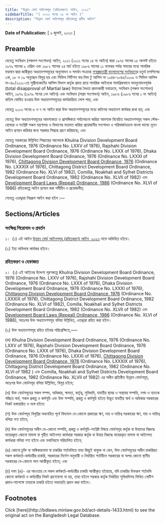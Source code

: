 ```yaml
---
title: "উন্নয়ন বোর্ড আইনসমূহ (রহিতকরণ) আইন, ২০২৩"
sidebarTitle: "( ২০২৩ সনের ১৬ নং আইন )"
description: "উন্নয়ন বোর্ড আইনসমূহ রহিতকল্পে প্রণীত আইন"
---
```


**Date of Publication:** [ ৯ জুলাই, ২০২৩ ]

## Preamble

যেহেতু সংবিধান (পঞ্চদশ সংশোধন) আইন, ২০১১ (২০১১ সনের ১৪ নং আইন) দ্বারা ১৯৭৫ সালের ১৫ আগস্ট হইতে ১৯৭৯ সালের ৯ এপ্রিল এবং ১৯৮২ সালের ২৪ মার্চ হইতে ১৯৮৬ সালের ১১ নভেম্বর পর্যন্ত সময়ের মধ্যে সামরিক ফরমান দ্বারা জারীকৃত অধ্যাদেশসমূহের অনুমোদন ও সমর্থন সংক্রান্ত [গণপ্রজাতন্ত্রী বাংলাদেশের সংবিধান](/act-957.html "গণপ্রজাতন্ত্রী বাংলাদেশের সংবিধান")ের চতুর্থ তপশিলের ৩ক, ১৮ ও ১৯ অনুচ্ছেদ বিলুপ্ত হয় এবং সিভিল পিটিশন ফর লিভ টু আপিল নং ১০৪৪-১০৪৫/২০০৯ ও সিভিল আপিল নং-৪৮/২০১১-তে সুপ্রীমকোর্টের আপিল বিভাগ কর্তৃক প্রদত্ত রায়ে সামরিক আইনকে সামগ্রিকভাবে অননুমোদনপূর্বক (total disapproval of Martial law) উহাদের বৈধতা প্রদানকারী যথাক্রমে, সংবিধান (পঞ্চম সংশোধন) আইন, ১৯৭৯ (১৯৭৯ সনের ১নং আইন) এবং সংবিধান (সপ্তম সংশোধন) আইন, ১৯৮৬ (১৯৮৬ সনের ১ নং আইন) বাতিল ঘোষিত হওয়ায় উক্ত অধ্যাদেশসমূহের কার্যকারিতা লোপ পায়; এবং

যেহেতু ২০১৩ সনের ৬ ও ৭ নং আইন দ্বারা উক্ত অধ্যাদেশসমূহের মধ্যে কতিপয় অধ্যাদেশ কার্যকর রাখা হয়; এবং

যেহেতু উক্ত অধ্যাদেশসমূহের আবশ্যকতা ও প্রাসঙ্গিকতা পর্যালোচনা করিয়া আবশ্যক বিবেচিত অধ্যাদেশসমূহ সকল স্টেক-হোল্ডার ও সংশ্লিষ্ট সকল মন্ত্রণালয় ও বিভাগের মতামত করিয়া প্রয়োজনীয় সংশোধন ও পরিমার্জনক্রমে বাংলা ভাষ্যে নূতন আইন প্রণয়ন করিবার জন্য সরকার সিদ্ধান্ত গ্রহণ করিয়াছে; এবং

যেহেতু সরকারের উল্লিখিত সিদ্ধান্তের আলোকে Khulna Division Development Board Ordinance, 1976 (Ordinance No. LXXV of 1976), Rajshahi Division Development Board Ordinance, 1976 (Ordinance No. LXXX of 1976), Dhaka Division Development Board Ordinance, 1976 (Ordinance No. LXXXI of 1976), [Chittagong Division Development Board Ordinance, 1976](/laws/volume-20/act-539 "Chittagong Division Development Board Ordinance, 1976") (Ordinance No. LXXXIX of 1976), Chittagong District Development Board Ordinance, 1982 (Ordinance No. XLVI of 1982), Comilla, Noakhali and Sylhet Districts Development Board Ordinance, 1982 (Ordinance No. XLVII of 1982) এবং [Development Board Laws (Repeal) Ordinance, 1986](/laws/volume-26/act-700 "Development Board Laws (Repeal) Ordinance, 1986") (Ordinance No. XLVI of 1986) রহিতকল্পে আইন প্রণয়ন করা সমীচীন ও প্রয়োজনীয়;

সেহেতু এতদ্দ্বারা নিম্নরূপ আইন করা হইল :—

## Sections/Articles

### সংক্ষিপ্ত শিরোনাম ও প্রবর্তন

১।  (১) এই আইন [উন্নয়ন বোর্ড আইনসমূহ (রহিতকরণ) আইন, ২০২৩](/laws/volume-53/act-1433 "উন্নয়ন বোর্ড আইনসমূহ (রহিতকরণ) আইন, ২০২৩") নামে অভিহিত হইবে।

(২) ইহা অবিলম্বে কার্যকর হইবে।

### রহিতকরণ ও হেফাজত

২।  (১) এই আইনের উদ্দেশ্য পূরণকল্পে Khulna Division Development Board Ordinance, 1976 (Ordinance No. LXXV of 1976), Rajshahi Division Development Board Ordinance, 1976 (Ordinance No. LXXX of 1976), Dhaka Division Development Board Ordinance, 1976 (Ordinance No. LXXXI of 1976), [Chittagong Division Development Board Ordinance, 1976](/laws/volume-20/act-539 "Chittagong Division Development Board Ordinance, 1976") (Ordinance No. LXXXIX of 1976), Chittagong District Development Board Ordinance, 1982 (Ordinance No. XLVI of 1982), Comilla, Noakhali and Sylhet Districts Development Board Ordinance, 1982 (Ordinance No. XLVII of 1982) এবং [Development Board Laws (Repeal) Ordinance, 1986](/laws/volume-26/act-700 "Development Board Laws (Repeal) Ordinance, 1986") (Ordinance No. XLVI of 1986), অতঃপর উক্ত অধ্যাদেশসমূহ বলিয়া উল্লিখিত, এতদ্দ্বারা রহিত করা হইল।

(২) উক্ত অধ্যাদেশসমূহ রহিত হইবার পরিপ্রেক্ষিতে,—–

(ক) Khulna Division Development Board Ordinance, 1976 (Ordinance No. LXXV of 1976), Rajshahi Division Development Board Ordinance, 1976 (Ordinance No. LXXX of 1976), Dhaka Division Development Board Ordinance, 1976 (Ordinance No. LXXXI of 1976), [Chittagong Division Development Board Ordinance, 1976](/laws/volume-20/act-539 "Chittagong Division Development Board Ordinance, 1976") (Ordinance No. LXXXIX of 1976), Chittagong District Development Board Ordinance, 1982 (Ordinance No. XLVI of 1982 ) এবং Comilla, Noakhali and Sylhet Districts Development Board Ordinance, 1982 (Ordinance No. XLVII of 1982) এর অধীন প্রতিষ্ঠিত উন্নয়ন বোর্ডসমূহ, অতঃপর উক্ত বোর্ডসমূহ বলিয়া উল্লিখিত, বিলুপ্ত হইবে;

(খ) উক্ত বোর্ডসমূহের সকল সম্পদ, অধিকার, ক্ষমতা, কর্তৃত্ব, সুবিধাদি, যাবতীয় স্থাবর ও অস্থাবর সম্পত্তি, নগদ ও ব্যাংকে গচ্ছিত অর্থ, সকল প্রকল্প ও কর্মসূচি এবং উক্ত সম্পত্তি, প্রকল্প ও কর্মসূচি হইতে উদ্ভূত যাবতীয় স্বার্থ ও অধিকার সরকারের নিকট হস্তান্তরিত ও ন্যস্ত হইবে:

(গ) উক্ত বোর্ডসমূহ বিলুপ্তির অব্যবহিত পূর্বে বিদ্যমান যে-কোনো প্রকারের ঋণ, দায় ও দায়িত্ব সরকারের ঋণ, দায় ও দায়িত্ব বলিয়া গণ্য হইবে;

(ঘ) উক্ত বোর্ডসমূহের অধীন যে-কোনো সম্পত্তি, প্রকল্প ও কর্মসূচি-সংশ্লিষ্ট বিষয়ে বোর্ডসমূহ কর্তৃক বা উহাদের বিরুদ্ধে দায়েরকৃত কোনো মামলা বা গৃহীত আইনগত কার্যধারা সরকার কর্তৃক বা উহার বিরুদ্ধে দায়েরকৃত মামলা বা আইনগত কার্যধারা বলিয়া গণ্য হইবে এবং যথানিয়মে পরিচালিত হইবে;

(ঙ) কোনো চুক্তি বা অঙ্গিকারনামা বা চাকরির শর্তাবলিতে যাহা কিছুই থাকুক না কেন, উক্ত বোর্ডসমূহের অধীন চাকরিরত সকল কর্মকর্তা-কর্মচারীর চাকরি, সরকারের নির্দেশ অনুযায়ী ও নির্ধারিত শর্তাধীনে সরকারের বা অপর কোনো স্থানীয় সরকারের যে-কোনো পদে আত্মীকৃত হইবে; এবং

(চ) দফা (ঙ)- এর আওতায় যে সকল কর্মকর্তা-কর্মচারীর চাকরি আত্মীকৃত হইয়াছে, যদি চাকরির উক্তরূপ শর্তাবলি কোনো কর্মকর্তা ও কর্মচারীর নিকট গ্রহণযোগ্য না হয়, তাহা হইলে সরকার কর্তৃক নির্ধারিত সুবিধাদিসহ লিখিত নোটিশ প্রদান-সাপেক্ষে তাহাকে চাকরি হইতে অব্যাহতি প্রদান করা যাইবে।

## Footnotes

<Note>
  Click [here](http://bdlaws.minlaw.gov.bd/act-details-1433.html) to see the original act on the Bangladesh Legal Database.
</Note>
